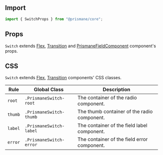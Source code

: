 ## Import

```js
import { SwitchProps } from "@prismane/core";
```

## Props

`Switch` extends [Flex](/docs/components-api/flex-api), [Transition](/docs/components-api/transition-api) and [PrismaneFieldComponent](/docs/getting-started/globals#prismanefieldcomponent-type) component's props.

## CSS

`Switch` extends [Flex](/docs/components-api/flex-api), [Transition](/docs/components-api/transition-api) components' CSS classes.

| Rule    | Global Class            | Description                                 |
| ------- | ----------------------- | ------------------------------------------- |
| `root`  | `.PrismaneSwitch-root`  | The container of the radio component.       |
| `thumb` | `.PrismaneSwitch-thumb` | The thumb container of the radio component. |
| `label` | `.PrismaneSwitch-label` | The container of the field label component. |
| `error` | `.PrismaneSwitch-error` | The container of the field error component. |
